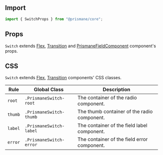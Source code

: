 ## Import

```js
import { SwitchProps } from "@prismane/core";
```

## Props

`Switch` extends [Flex](/docs/components-api/flex-api), [Transition](/docs/components-api/transition-api) and [PrismaneFieldComponent](/docs/getting-started/globals#prismanefieldcomponent-type) component's props.

## CSS

`Switch` extends [Flex](/docs/components-api/flex-api), [Transition](/docs/components-api/transition-api) components' CSS classes.

| Rule    | Global Class            | Description                                 |
| ------- | ----------------------- | ------------------------------------------- |
| `root`  | `.PrismaneSwitch-root`  | The container of the radio component.       |
| `thumb` | `.PrismaneSwitch-thumb` | The thumb container of the radio component. |
| `label` | `.PrismaneSwitch-label` | The container of the field label component. |
| `error` | `.PrismaneSwitch-error` | The container of the field error component. |
